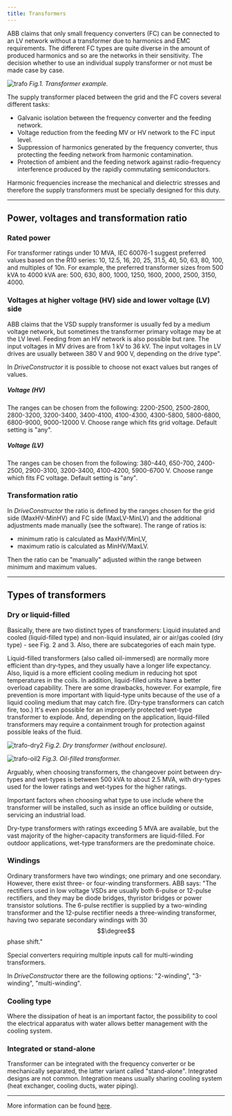 ```yaml
---
title: Transformers
---
```


ABB claims that only small frequency converters (FC) can be connected to an LV
network without a transformer due to harmonics and EMC requirements. The
different FC types are quite diverse in the amount of produced harmonics and so
are the networks in their sensitivity. The decision whether to use an individual
supply transformer or not must be made case by case.

![trafo](./images/trafo.png) _Fig.1. Transformer example._

The supply transformer placed between the grid and the FC covers several
different tasks:

- Galvanic isolation between the frequency converter and the feeding network.
- Voltage reduction from the feeding MV or HV network to the FC input level.
- Suppression of harmonics generated by the frequency converter, thus protecting
  the feeding network from harmonic contamination.
- Protection of ambient and the feeding network against radio-frequency
  interference produced by the rapidly commutating semiconductors.

Harmonic frequencies increase the mechanical and dielectric stresses and
therefore the supply transformers must be specially designed for this duty.

---

## Power, voltages and transformation ratio

### Rated power

For transformer ratings under 10 MVA, IEC 60076-1 suggest preferred values based
on the R10 series: 10, 12.5, 16, 20, 25, 31.5, 40, 50, 63, 80, 100, and
multiples of 10n. For example, the preferred transformer sizes from 500 kVA to
4000 kVA are: 500, 630, 800, 1000, 1250, 1600, 2000, 2500, 3150, 4000.

### Voltages at higher voltage (HV) side and lower voltage (LV) side

ABB claims that the VSD supply transformer is usually fed by a medium voltage
network, but sometimes the transformer primary voltage may be at the LV level.
Feeding from an HV network is also possible but rare. The input voltages in MV
drives are from 1 kV to 36 kV. The input voltages in LV drives are usually
between 380 V and 900 V, depending on the drive type".

In _DriveConstructor_ it is possible to choose not exact values but ranges of
values.

##### Voltage (HV)

The ranges can be chosen from the following: 2200-2500, 2500-2800, 2800-3200,
3200-3400, 3400-4100, 4100-4300, 4300-5800, 5800-6800, 6800-9000, 9000-12000 V.
Choose range which fits grid voltage. Default setting is "any".

##### Voltage (LV)

The ranges can be chosen from the following: 380-440, 650-700, 2400-2500,
2900-3100, 3200-3400, 4100-4200, 5900-6700 V. Choose range which fits FC
voltage. Default setting is "any".

### Transformation ratio

In _DriveConstructor_ the ratio is defined by the ranges chosen for the grid
side (MaxHV-MinHV) and FC side (MaxLV-MinLV) and the additional adjustments made
manually (see the software). The range of ratios is:

- minimum ratio is calculated as MaxHV/MinLV,
- maximum ratio is calculated as MinHV/MaxLV.

Then the ratio can be "manually" adjusted within the range between minimum and
maximum values.

---

## Types of transformers

### Dry or liquid-filled

Basically, there are two distinct types of transformers: Liquid insulated and
cooled (liquid-filled type) and non-liquid insulated, air or air/gas cooled (dry
type) - see Fig. 2 and 3. Also, there are subcategories of each main type.

Liquid-filled transformers (also called oil-immersed) are normally more
efficient than dry-types, and they usually have a longer life expectancy. Also,
liquid is a more efficient cooling medium in reducing hot spot temperatures in
the coils. In addition, liquid-filled units have a better overload capability.
There are some drawbacks, however. For example, fire prevention is more
important with liquid-type units because of the use of a liquid cooling medium
that may catch fire. (Dry-type transformers can catch fire, too.) It's even
possible for an improperly protected wet-type transformer to explode. And,
depending on the application, liquid-filled transformers may require a
containment trough for protection against possible leaks of the fluid.

![trafo-dry2](./images/Trafo_dry2.png) _Fig.2. Dry transformer (without
enclosure)._

![trafo-oil2](./images/Trafo_oil2.png) _Fig.3. Oil-filled transformer._

Arguably, when choosing transformers, the changeover point between dry-types and
wet-types is between 500 kVA to about 2.5 MVA, with dry-types used for the lower
ratings and wet-types for the higher ratings.

Important factors when choosing what type to use include where the transformer
will be installed, such as inside an office building or outside, servicing an
industrial load.

Dry-type transformers with ratings exceeding 5 MVA are available, but the vast
majority of the higher-capacity transformers are liquid-filled. For outdoor
applications, wet-type transformers are the predominate choice.

### Windings

Ordinary transformers have two windings; one primary and one secondary. However,
there exist three- or four-winding transformers. ABB says: "The rectifiers used
in low voltage VSDs are usually both 6-pulse or 12-pulse rectifiers, and they
may be diode bridges, thyristor bridges or power transistor solutions. The
6-pulse rectifier is supplied by a two-winding transformer and the 12-pulse
rectifier needs a three-winding transformer, having two separate secondary
windings with 30$$\degree$$ phase shift."

Special converters requiring multiple inputs call for multi-winding
transformers.

In _DriveConstructor_ there are the following options: "2-winding", "3-winding",
"multi-winding".

### Cooling type

Where the dissipation of heat is an important factor, the possibility to cool
the electrical apparatus with water allows better management with the cooling
system.

### Integrated or stand-alone

Transformer can be integrated with the frequency converter or be mechanically
separated, the latter variant called "stand-alone". Integrated designs are not
common. Integration means usually sharing cooling system (heat exchanger,
cooling ducts, water piping).

---

More information can be found
[here](http://electrical-engineering-portal.com/right-choice-of-dry-type-or-liquid-filled-transformer).
